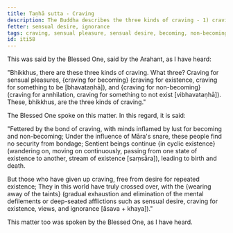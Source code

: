 ```yaml
---
title: Taṇhā sutta - Craving
description: The Buddha describes the three kinds of craving - 1) craving for sensual pleasures, 2) craving for becoming, and 3) craving for non-becoming.
fetter: sensual desire, ignorance
tags: craving, sensual pleasure, sensual desire, becoming, non-becoming, existence, non-existence, cyclic existence, mental defilements, iti, iti50-99
id: iti58
---
```


This was said by the Blessed One, said by the Arahant, as I have heard:

"Bhikkhus, there are these three kinds of craving. What three? Craving for sensual pleasures, \{craving for becoming} (craving for existence, craving for something to be [bhavataṇhā]), and \{craving for non-becoming} (craving for annhilation, craving for something to not exist [vibhavataṇhā]). These, bhikkhus, are the three kinds of craving."

The Blessed One spoke on this matter. In this regard, it is said:

"Fettered by the bond of craving,
with minds inflamed by lust for becoming and non-becoming;
Under the influence of Māra's snare,
these people find no security from bondage;
Sentient beings continue \{in cyclic existence} (wandering on, moving on continuously, passing from one state of existence to another, stream of existence [saṃsāra]),
leading to birth and death.

But those who have given up craving,
free from desire for repeated existence;
They in this world have truly crossed over,
with the \{wearing away of the taints} (gradual exhaustion and elimination of the mental defilements or deep-seated afflictions such as sensual desire, craving for existence, views, and ignorance [āsava + khaya])."

This matter too was spoken by the Blessed One, as I have heard.